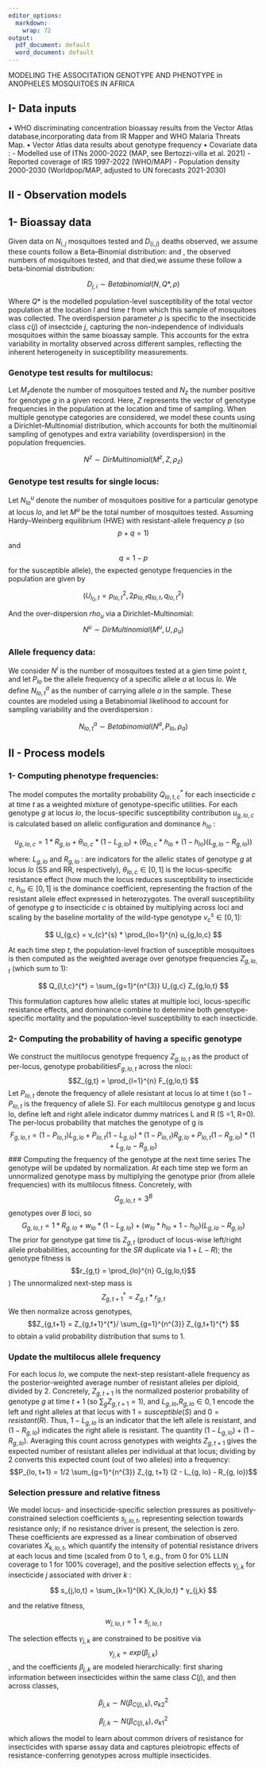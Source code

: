 ```yaml
---
editor_options:
  markdown:
    wrap: 72
output:
  pdf_document: default
  word_document: default
---
```


MODELING THE ASSOCITATION GENOTYPE AND PHENOTYPE in ANOPHELES MOSQUITOES IN AFRICA

## I- Data inputs 
 • WHO discriminating concentration bioassay results from the Vector Atlas database,incorporating data from IR Mapper and WHO Malaria Threats Map.
 • Vector Atlas data results about genotype frequency
 • Covariate data :
     - Modelled use of ITNs 2000-2022 (MAP, see Bertozzi-villa et al. 2021) 
     - Reported coverage of IRS 1997-2022 (WHO/MAP) - Population density 2000-2030 (Worldpop/MAP, adjusted to UN forecasts 2021-2030) 


## II - Observation models
## 1-  Bioassay data 
Given data on $N_{i,j}$ mosquitoes tested and $D_(i,j)$ deaths observed, we assume these counts follow a Beta–Binomial distribution: and , the observed numbers of mosquitoes tested, and that died,we assume these follow a beta-binomial distribution:

$$
D_{j,i} \sim Betabinomial(N, Q*, \rho)
$$

Where $Q*$ is the modelled population-level susceptibility of the total vector population at the location $l$ and time $t$ from which this sample of mosquitoes was collected. The overdispersion parameter $\rho$ is specific to the insecticide class $c(j)$ of insectcide $j$, capturing the non-independence of individuals mosquitoes within the same bioassay sample. This accounts for the extra variability in mortality observed across different samples, reflecting the inherent heterogeneity in susceptibility measurements.

### Genotype test results for multilocus:

Let $M_z$denote the number of mosquitoes tested and  $N_z$ the number positive for genotype $g$ in a given record. Here, $Z$ represents the vector of genotype frequencies in the population at the location and time of sampling. When multiple genotype categories are considered, we model these counts using a Dirichlet–Multinomial distribution, which accounts for both the multinomial sampling of genotypes and extra variability (overdispersion) in the population frequencies.

$$
N^{z} \sim DirMultinomial( M^{z}, Z, \rho_z)
$$

### Genotype test results for single locus: 
Let $N_{lo}^u$ denote the number of mosquitoes positive for a particular genotype at locus $lo$, and let $M^{u}$ be the total number of mosquitoes tested. Assuming Hardy–Weinberg equilibrium (HWE) with resistant-allele frequency $p$ (so $$p + q = 1)$$ and $$q = 1 − p$$ for the susceptible allele), the expected genotype frequencies in the population are given by

$$(U_{l_0,t} = p_{lo,t}^2, 2p_{lo,t} q_{lo,t}, q_{lo,t}^2)$$


And the over-dispersion $rho_{u}$ via a Dirichlet–Multinomial:
$$
N^{u} \sim DirMultinomial (M^{u}, U, \rho_{u})
$$ 

### Allele frequency data: 
We consider $N^{i}$ is the number of mosquitoes tested at a gien time point $t$, and let $P_{lo}$ be the allele frequency of a specific allele $a$ at locus $lo$. We define $N_{lo,t}^{a}$ as the number of carrying allele $a$ in the sample. These countes are modeled using a Betabinomial likelihood to account for sampling variability and the overdispersion :

$$  
N_{lo,t}^{a} \sim Betabinomial (N^{a}, P_{lo}, \rho_{a})
$$ 

## II - Process models
### 1- Computing phenotype frequencies:
The model computes the mortality probability $Q^{*}_{lo,t, c}$ for each insecticide $c$ at time $t$ as a weighted mixture of genotype-specific utilities. For each genotype $g$ at locus $lo$, the locus-specific susceptibility contribution $u_{g,lo,c}$ is calculated based on allelic configuration and dominance $ℎ_{lo}$ :

$$
u_{g,lo,c} = 1 * R_{g,lo} + \theta_{lo,c} * (1 - L_{g,lo}) + (\theta_{lo,c} * ℎ_{lo} + (1 - h_{lo}) (L_{g,lo} - R_{g,lo}))
$$

where:
 $L_{g,lo}$ and $R_{g,lo}$ : are indicators for the allelic states of genotype $g$ at locus $lo$ (SS and RR, respectively),
 $\theta_{lo,c} \in [0,1]$ is the locus-specific resistance effect (how much the locus reduces susceptibility to insecticide $c$,
 $ℎ_{lo} \in [0,1]$ is the dominance coefficient, representing the fraction of the resistant allele effect expressed in heterozygotes.
The overall susceptibility of genotype $g$ to insecticide $c$ is obtained by multiplying across loci and scaling by the baseline mortality of the wild-type genotype $v_{c}^{s} \in [0,1]$:

$$
U_{g,c} = v_{c}^{s} * \prod_{lo=1}^{n} u_{g,lo,c}
$$
 
At each time step $t$, the population-level fraction of susceptible mosquitoes is then computed as the weighted average over genotype frequencies $Z_{g,lo,t}$ (which sum to 1):

$$
Q_{l,t,c}^{*} = \sum_{g=1}^{n^{3}} U_{g,c} Z_{g,lo,t}
$$ 

This formulation captures how allelic states at multiple loci, locus-specific resistance effects, and dominance combine to determine both genotype-specific mortality and the population-level susceptibility to each insecticide.

### 2- Computing the probability of having a specific genotype 
We construct the multilocus genotype frequency $Z_{g,lo,t}$ as the product of per-locus,  genotype probabilities$F_{g,lo,t}$ across the nloci:
$$Z_{g,t} = \prod_{l=1}^{n} F_{g,lo,t}
$$
Let $P_{lo,t}$ denote the frequency of allele resistant at locus lo at time t (so $1-P_{lo,t}$ is the frequency of allele S). For each multilocus genotype g and locus lo, define left and right allele indicator dummy matrices L and R (S =1, R=0). The per-locus probability that matches the genotype of g is 
$$F_{g,lo,t} = (1 - P_{lo, t})L_{g, lo} + P_{lo, t} (1 - L_{g, lo}) *
(1 - P_{lo, t})R_{g, lo} + P_{lo, t} (1 - R_{g, lo}) * (1 + L_{g, lo} - R_{g, lo})
$$
### Computing the frequency of the genotype at the next time series
The genotype will be updated by normalization. At each time step we form an unnormalized genotype mass by multiplying the genotype prior (from allele frequencies) with its multilocus fitness. Concretely, with $$G_{g,lo,t} = 3^{B}$$  genotypes over $B$ loci, so $$G_{g,lo,t} = 1 * R_{g, lo} + w_{lo} * (1 - L_{g, lo}) + 
        (w_{lo} * h_{lo} + 1 - h_{lo}) (L_{g, lo} - R_{g, lo})
        $$
The prior for genotype gat time tis $Z_{g,t}$ (product of locus-wise left/right allele probabilities, accounting for the $SR$ duplicate via $1+L-R$); the genotype fitness is $$r_{g,t} = \prod_{lo}^{n} G_{g,lo,t}$$ )
The unnormalized next-step mass is $$Z_{g,t+1}^{*} = Z_{g,t} * r_{g,t}$$
We then normalize across genotypes, $$Z_{g,t+1} = Z_{g,t+1}^{*}/ \sum_{g=1}^{n^{3}} Z_{g,t+1}^{*}
$$ to obtain a valid probability distribution that sums to 1.

### Update the multilocus allele frequency
For each locus $lo$, we compute the next-step resistant-allele frequency as the posterior-weighted average number of resistant alleles per diploid, divided by 2. Concretely, $Z_{g,t+1}$ is the normalized posterior probability of genotype $g$ at time $t+1$ (so $\sum_{g} Z_{g, t+1}=1$), and $L_{g,lo}$,$R_{g,lo}∈{0,1}$ encode the left and right alleles at that locus with $1 = susceptible (S)$ and $0 = resistant (R)$. Thus, $1 - L_{g,lo}$ is an indicator that the left allele is resistant, and $(1 - R_{g,lo})$ indicates the right allele is resistant. The quantity $(1 - L_{g,lo})+(1 - R_{g,lo})$. Averaging this count across genotypes with weights $Z_{g,t+1}$ gives the expected  number of resistant alleles per individual at that locus; dividing by 2 converts this expected count (out of two alleles) into a frequency:
 $$P_{lo, t+1} = 1/2  \sum_{g=1}^{n^{3}} Z_{g, t+1} (2 - L_{g, lo} - R_{g, lo})$$
 

### Selection pressure and relative fitness
We model locus- and insecticide-specific selection pressures as positively-constrained selection coefficients $s_{j,lo,t}$, representing selection towards resistance only; if no resistance driver is present, the selection is zero. These coefficients are expressed as a linear combination of observed covariates $X_{k,lo,t}$, which quantify the intensity of potential resistance drivers at each locus and time (scaled from 0 to 1, e.g., from 0 for 0% LLIN coverage to 1 for 100% coverage), and the positive selection effects 
$γ_{j,k}$ for insecticide $j$ associated with driver $k$ : 

$$
s_{j,lo,t} = \sum_{k=1}^{K} X_{k,lo,t} * γ_{j,k}
$$

and the relative fitness,

$$
w_{j,lo,t} = 1 + s_{j,lo,t}
$$

The selection effects $γ_{j,k}$ are constrained to be positive via
$$ γ_{j,k} =e xp(β_{j,k})$$, and the coefficients $β_{j,k}$ are modeled hierarchically: first sharing information between insecticides within the same class $C(j)$, and then across classes,

$$
β_{j,k} ∼ N(β_{C(j),k}), \sigma_{k2}^{2}
$$

$$
β_{j,k} ∼ N(β_{C(j),k}), \sigma_{k1}^{2}
$$

which allows the model to learn about common drivers of resistance for insecticides with sparse assay data and captures pleiotropic effects of resistance-conferring genotypes across multiple insecticides.
















